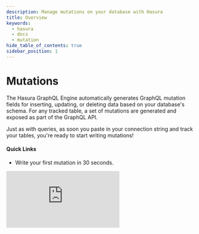 ```yaml
---
description: Manage mutations on your database with Hasura
title: Overview
keywords:
  - hasura
  - docs
  - mutation
hide_table_of_contents: true
sidebar_position: 1
---
```



# <Mutations /> Mutations

<div className="overview-header">
  <div className="overview-text">
    <p>
      The Hasura GraphQL Engine automatically generates GraphQL mutation fields for inserting, updating, or deleting
      data based on your database's schema. For any tracked table, a set of mutations are generated and exposed as part
      of the GraphQL API.
    </p>
    <p>
      Just as with queries, as soon you paste in your connection string and track your tables, you're ready to start
      writing mutations!
    </p>
    <h4>Quick Links</h4>
    <ul>
      <li>
        <VersionedLink to="/mutations/quickstart">Write your first mutation in 30 seconds.</VersionedLink>
      </li>
    </ul>
  </div>
  <iframe
    src="https://www.youtube.com/embed/9FZkMjiBrMs"
    frameborder="0"
    allow="accelerometer; autoplay; encrypted-media; gyroscope; picture-in-picture"
    allowfullscreen
  />
</div>

## Using Mutations

<div className="overview-gallery">
  <VersionedLink to="/mutations/postgres/insert/">
    <div className="card">
      <h3>Insert data</h3>
      <p>Learn how to insert new data into your database using a mutation.</p>
    </div>
  </VersionedLink>
  <VersionedLink to="/mutations/postgres/multiple-mutations/">
    <div className="card">
      <h3>Execute multiple mutations</h3>
      <p>Learn how to execute multiple mutations in a single request using a single GraphQL request.</p>
    </div>
  </VersionedLink>
  <VersionedLink to="/mutations/postgres/update/">
    <div className="card">
      <h3>Update data</h3>
      <p>
        Learn how to update data in your database using a mutation, which enables you to update data in a single row or
        multiple rows with one mutation.
      </p>
    </div>
  </VersionedLink>
</div>
